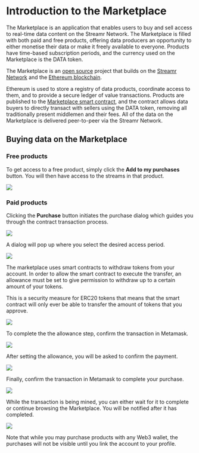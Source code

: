 
# Introduction to the Marketplace
The <Link to={links.marketplace.main}>Marketplace</Link> is an application that enables users to buy and sell access to real-time data content on the Streamr Network. The Marketplace is filled with both paid and free products, offering data producers an opportunity to either monetise their data or make it freely available to everyone. Products have time-based subscription periods, and the currency used on the Marketplace is the <Link to={links.docs.dataToken.root}>DATA token</Link>.

The Marketplace is an <a href="https://github.com/streamr-dev/streamr-platform" target="_blank">open source</a> project that builds on the <a href="https://streamr.com/network" target="_blank">Streamr Network</a> and the <a href="https://www.ethereum.org" target="_blank">Ethereum blockchain</a>.

Ethereum is used to store a registry of data products, coordinate access to them, and to provide a secure ledger of value transactions. Products are published to the <a href="https://etherscan.io/address/0xa10151d088f6f2705a05d6c83719e99e079a61c1" target="_blank">Marketplace smart contract</a>, and the contract allows data buyers to directly transact with sellers using the DATA token, removing all traditionally present middlemen and their fees. All of the data on the Marketplace is delivered peer-to-peer via the Streamr Network.


## Buying data on the Marketplace

### Free products

To get access to a free product, simply click the **Add to my purchases** button. You will then have access to the streams in that product.

<img src={FreeProduct} />

### Paid products

Clicking the **Purchase** button initiates the purchase dialog which guides you through the contract transaction process.

<img src={PaidProduct} />

A dialog will pop up where you select the desired access period.

<img src={AccessPeriod} />

The marketplace uses smart contracts to withdraw tokens from your account. In order to allow the smart contract to execute the transfer, an allowance must be set to give permission to withdraw up to a certain amount of your tokens. 

This is a security measure for ERC20 tokens that means that the smart contract will only ever be able to transfer the amount of tokens that you approve.

<img src={SetAllowance} />

To complete the the allowance step, confirm the transaction in Metamask.

<img src={SetAllowanceMetamask} />

After setting the allowance, you will be asked to confirm the payment.

<img src={CompletePurchase} />

Finally, confirm the transaction in Metamask to complete your purchase.

<img src={CompletePurchaseMetamask} />

While the transaction is being mined, you can either wait for it to complete or continue browsing the Marketplace. You will be notified after it has completed.

<img src={TransactionComplete} />

Note that while you may purchase products with any Web3 wallet, the purchases will not be visible until you <Link to={links.docs.gettingStarted.root}>link the account to your profile</Link>.
